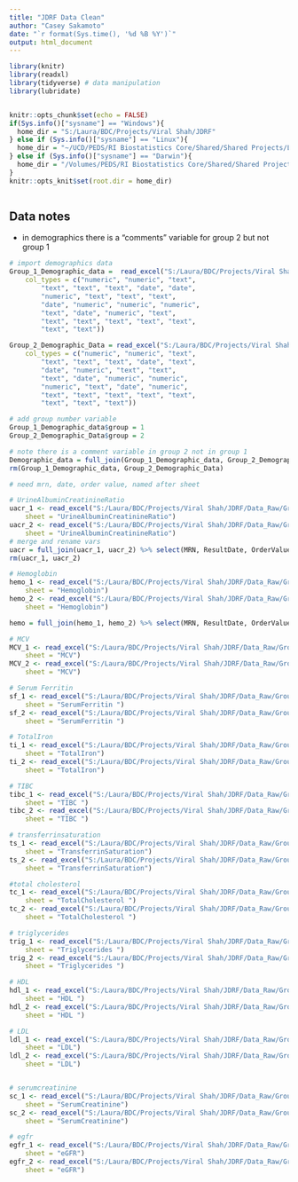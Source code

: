 ---
title: "JDRF Data Clean"
author: "Casey Sakamoto"
date: "`r format(Sys.time(), '%d %B %Y')`"
output: html_document
---

```{r setup, include=FALSE}
library(knitr)
library(readxl)
library(tidyverse) # data manipulation
library(lubridate)


knitr::opts_chunk$set(echo = FALSE)
if(Sys.info()["sysname"] == "Windows"){
  home_dir = "S:/Laura/BDC/Projects/Viral Shah/JDRF"
} else if (Sys.info()["sysname"] == "Linux"){
  home_dir = "~/UCD/PEDS/RI Biostatistics Core/Shared/Shared Projects/Laura/BDC/Projects/Viral Shah/JDRF"
} else if (Sys.info()["sysname"] == "Darwin"){
  home_dir = "/Volumes/PEDS/RI Biostatistics Core/Shared/Shared Projects/Laura/BDC/Projects/Viral Shah/JDRF"
}
knitr::opts_knit$set(root.dir = home_dir)



```

## Data notes
- in demographics there is a "comments" variable for group 2 but not group 1

```{r demographics}
# import demographics data
Group_1_Demographic_data =  read_excel("S:/Laura/BDC/Projects/Viral Shah/JDRF/Data_Raw/Group 1_Demographic data_2-3-2022.xlsx", 
    col_types = c("numeric", "numeric", "text", 
        "text", "text", "text", "date", "date", 
        "numeric", "text", "text", "text", 
        "date", "numeric", "numeric", "numeric", 
        "text", "date", "numeric", "text", 
        "text", "text", "text", "text", "text", 
        "text", "text"))

Group_2_Demographic_Data = read_excel("S:/Laura/BDC/Projects/Viral Shah/JDRF/Data_Raw/Group 2_Demographic Data_2-3-2022.xlsx", 
    col_types = c("numeric", "numeric", "text", 
        "text", "text", "text", "date", "text", 
        "date", "numeric", "text", "text", 
        "text", "date", "numeric", "numeric", 
        "numeric", "text", "date", "numeric", 
        "text", "text", "text", "text", "text", 
        "text", "text", "text"))

# add group number variable
Group_1_Demographic_data$group = 1
Group_2_Demographic_Data$group = 2

# note there is a comment variable in group 2 not in group 1
Demographic_data = full_join(Group_1_Demographic_data, Group_2_Demographic_Data)
rm(Group_1_Demographic_data, Group_2_Demographic_Data)
```

```{r lab data}
# need mrn, date, order value, named after sheet

# UrineAlbuminCreatinineRatio
uacr_1 <- read_excel("S:/Laura/BDC/Projects/Viral Shah/JDRF/Data_Raw/Group 1_Lab Variables_2-22-2022.xlsx", 
    sheet = "UrineAlbuminCreatinineRatio")
uacr_2 <- read_excel("S:/Laura/BDC/Projects/Viral Shah/JDRF/Data_Raw/Group 2_Lab Variables_2-22-2022.xlsx", 
    sheet = "UrineAlbuminCreatinineRatio")
# merge and rename vars
uacr = full_join(uacr_1, uacr_2) %>% select(MRN, ResultDate, OrderValue) %>% rename(uacr_date = ResultDate, uacr = OrderValue)
rm(uacr_1, uacr_2)

# Hemoglobin
hemo_1 <- read_excel("S:/Laura/BDC/Projects/Viral Shah/JDRF/Data_Raw/Group 1_Lab Variables_2-22-2022.xlsx", 
    sheet = "Hemoglobin")
hemo_2 <- read_excel("S:/Laura/BDC/Projects/Viral Shah/JDRF/Data_Raw/Group 2_Lab Variables_2-22-2022.xlsx", 
    sheet = "Hemoglobin")

hemo = full_join(hemo_1, hemo_2) %>% select(MRN, ResultDate, OrderValue) %>% rename(hemo_date = ResultDate, hemoglobin = OrderValue)

# MCV
MCV_1 <- read_excel("S:/Laura/BDC/Projects/Viral Shah/JDRF/Data_Raw/Group 1_Lab Variables_2-22-2022.xlsx", 
    sheet = "MCV")
MCV_2 <- read_excel("S:/Laura/BDC/Projects/Viral Shah/JDRF/Data_Raw/Group 2_Lab Variables_2-22-2022.xlsx", 
    sheet = "MCV")

# Serum Ferritin
sf_1 <- read_excel("S:/Laura/BDC/Projects/Viral Shah/JDRF/Data_Raw/Group 1_Lab Variables_2-22-2022.xlsx", 
    sheet = "SerumFerritin ")
sf_2 <- read_excel("S:/Laura/BDC/Projects/Viral Shah/JDRF/Data_Raw/Group 2_Lab Variables_2-22-2022.xlsx", 
    sheet = "SerumFerritin ")

# TotalIron
ti_1 <- read_excel("S:/Laura/BDC/Projects/Viral Shah/JDRF/Data_Raw/Group 1_Lab Variables_2-22-2022.xlsx", 
    sheet = "TotalIron")
ti_2 <- read_excel("S:/Laura/BDC/Projects/Viral Shah/JDRF/Data_Raw/Group 2_Lab Variables_2-22-2022.xlsx", 
    sheet = "TotalIron")

# TIBC
tibc_1 <- read_excel("S:/Laura/BDC/Projects/Viral Shah/JDRF/Data_Raw/Group 1_Lab Variables_2-22-2022.xlsx", 
    sheet = "TIBC ")
tibc_2 <- read_excel("S:/Laura/BDC/Projects/Viral Shah/JDRF/Data_Raw/Group 2_Lab Variables_2-22-2022.xlsx", 
    sheet = "TIBC ")

# transferrinsaturation
ts_1 <- read_excel("S:/Laura/BDC/Projects/Viral Shah/JDRF/Data_Raw/Group 1_Lab Variables_2-22-2022.xlsx", 
    sheet = "TransferrinSaturation")
ts_2 <- read_excel("S:/Laura/BDC/Projects/Viral Shah/JDRF/Data_Raw/Group 2_Lab Variables_2-22-2022.xlsx", 
    sheet = "TransferrinSaturation")

#total cholesterol
tc_1 <- read_excel("S:/Laura/BDC/Projects/Viral Shah/JDRF/Data_Raw/Group 1_Lab Variables_2-22-2022.xlsx", 
    sheet = "TotalCholesterol ")
tc_2 <- read_excel("S:/Laura/BDC/Projects/Viral Shah/JDRF/Data_Raw/Group 2_Lab Variables_2-22-2022.xlsx", 
    sheet = "TotalCholesterol ")

# triglycerides
trig_1 <- read_excel("S:/Laura/BDC/Projects/Viral Shah/JDRF/Data_Raw/Group 1_Lab Variables_2-22-2022.xlsx", 
    sheet = "Triglycerides ")
trig_2 <- read_excel("S:/Laura/BDC/Projects/Viral Shah/JDRF/Data_Raw/Group 2_Lab Variables_2-22-2022.xlsx", 
    sheet = "Triglycerides ")

# HDL
hdl_1 <- read_excel("S:/Laura/BDC/Projects/Viral Shah/JDRF/Data_Raw/Group 1_Lab Variables_2-22-2022.xlsx", 
    sheet = "HDL ")
hdl_2 <- read_excel("S:/Laura/BDC/Projects/Viral Shah/JDRF/Data_Raw/Group 2_Lab Variables_2-22-2022.xlsx", 
    sheet = "HDL ")

# LDL
ldl_1 <- read_excel("S:/Laura/BDC/Projects/Viral Shah/JDRF/Data_Raw/Group 1_Lab Variables_2-22-2022.xlsx", 
    sheet = "LDL")
ldl_2 <- read_excel("S:/Laura/BDC/Projects/Viral Shah/JDRF/Data_Raw/Group 2_Lab Variables_2-22-2022.xlsx", 
    sheet = "LDL")


# serumcreatinine
sc_1 <- read_excel("S:/Laura/BDC/Projects/Viral Shah/JDRF/Data_Raw/Group 1_Lab Variables_2-22-2022.xlsx", 
    sheet = "SerumCreatinine")
sc_2 <- read_excel("S:/Laura/BDC/Projects/Viral Shah/JDRF/Data_Raw/Group 2_Lab Variables_2-22-2022.xlsx", 
    sheet = "SerumCreatinine")

# egfr
egfr_1 <- read_excel("S:/Laura/BDC/Projects/Viral Shah/JDRF/Data_Raw/Group 1_Lab Variables_2-22-2022.xlsx", 
    sheet = "eGFR")
egfr_2 <- read_excel("S:/Laura/BDC/Projects/Viral Shah/JDRF/Data_Raw/Group 2_Lab Variables_2-22-2022.xlsx", 
    sheet = "eGFR")
```
